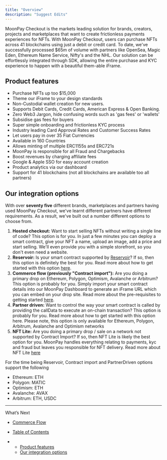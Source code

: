 ```yaml
---
title: "Overview"
description: "Suggest Edits"
---
```


MoonPay Checkout is the markets leading solution for brands, creators, projects and marketplaces that want to create frictionless payments experiences for NFTs. With MoonPay Checkout, users can purchase NFTs across 41 blockchains using just a debit or credit card. To date, we've successfully processed $65m of volume with partners like OpenSea, Magic Eden, Ethereum Name Service, Nifty's and the NHL. Our solution can be effortlessly integrated through SDK, allowing the entire purchase and KYC experience to happen with a beautiful them-able iFrame.

## Product features

- Purchase NFTs up too $15,000
- Theme our iFrame to your design standards
- Non-Custodial wallet creation for new users.
- Supports Debit Cards, Credit Cards, American Express & Open Banking.
- Zero Web3 Jargon, hide confusing words such as 'gas fees' or 'wallets'
- Subsidise gas fees for buyers
- Super simple onboarding and frictionless KYC process
- Industry leading Card Approval Rates and Customer Success Rates
- Let users pay in over 35 Fiat Currencies
- Available in 160 Countries
- Allows minting of multiple ERC1155s and ERC721s
- MoonPay is responsible for all Fraud and Chargebacks
- Boost revenues by charging affiliate fees
- Google & Apple SSO for easy account creation
- Product analytics via our dashboard
- Support for 41 blockchains (not all blockchains are available too all partners)

## Our integration options

With over **seventy five** different brands, marketplaces and partners having used MoonPay Checkout, we've learnt different partners have different requirements. As a result, we've built out a number different options to choose from.

1. **Hosted checkout:** Want to start selling NFTs without writing a single line of code? This option is for you. In just a few minutes you can deploy a smart contract, give your NFT a name, upload an image, add a price and start selling. We'll even provide you with a simple storefront, so you don't even need a website.
2. **Reservoir:** Is your smart contract supported by [Reservoir](https://reservoir.tools/)? If so, then this option is definitely the best for you. Read more about how to get started with this option [here](/docs/reservoir).
3. **Commerce flow (previously "Contract import"):** Are you doing a primary drop on Ethereum, Polygon, Optimism, Avalanche or Arbitrum? This option is probably for you. Simply import your smart contract details into our MoonPay Dashboard to generate an iFrame URL which you can embed on your drop site. Read more about the pre-requisites to getting started [here](/docs/commerce-flow).
4. **Partner driven:** Want to control the way your smart contract is called by providing the callData to execute an on-chain transaction? This option is probably for you. Read more about how to get started with this option here. Please note, this option is only available for Ethereum, Polygon, Arbitrum, Avalanche and Optimism networks
5. **NFT Lite:** Are you doing a primary drop / sale on a network not supported by Contract Import? If so, then NFT Lite is likely the best option for you. MoonPay handles everything relating to payments, kyc and fraud but leaves you responsible for NFT delivery. Read more about NFT Lite [here](/docs/nft-lite)

<Info>
  For the time being Reservoir, Contract import and PartnerDriven options support the following

- Ethereum: ETH
- Polygon: MATIC
- Optimism: ETH
- Avalanche: AVAX
- Arbitrum: ETH, USDC
</Info>

---

What’s Next

- [Commerce Flow](/docs/commerce-flow)

- [Table of Contents](#)

- - [Product features](#product-features)
  - [Our integration options](#our-integration-options)
